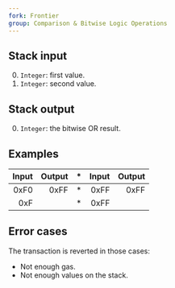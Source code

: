```yaml
---
fork: Frontier
group: Comparison & Bitwise Logic Operations
---
```


## Stack input

0. `Integer`: first value.
1. `Integer`: second value.

## Stack output

0. `Integer`: the bitwise OR result.

## Examples

| Input | Output | * | Input | Output |
|------:|-------:|-|------:|-------:|
| 0xF0 | 0xFF | * | 0xFF | 0xFF |
| 0xF | | * | 0xFF | |

## Error cases

The transaction is reverted in those cases:
- Not enough gas.
- Not enough values on the stack.

